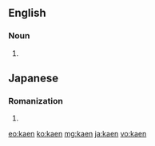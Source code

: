 ==English==

===Noun===
{{en-noun}}

# {{synonym of|khene|lang=en}}

==Japanese==

===Romanization===
{{ja-romaji}}

# {{ja-romanization of|かえん}}

[[eo:kaen]]
[[ko:kaen]]
[[mg:kaen]]
[[ja:kaen]]
[[vo:kaen]]